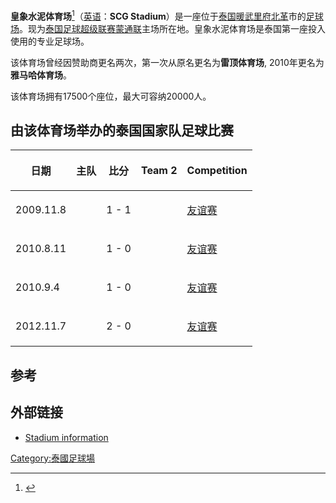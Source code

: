 {{Infobox stadium 
|  stadium_name      = 雅马哈体育场
|  image             = [[File:Thunderdome.JPG|250px]]
|  caption           = 
|  location          = [[泰国|泰国]][[暖武里府|暖武里府]][[北革|北革]]  
|  opened            = 1998
|  owner             = 泰国体育部
|  operator          = 
|  surface           = 草
|  construction_cost = 
|  tenants           = <center>[[蒙通联足球俱乐部|蒙通联]]</center>
|  seating_capacity  = 17,500<ref>{{cite web |url=http://mtutd.tv/team.asp |title=存档副本 |accessdate=2015-02-20 |deadurl=yes |archiveurl=https://web.archive.org/web/20150220083719/http://mtutd.tv/team.asp |archivedate=2015-02-20 }}</ref>
}}

'''皇象水泥体育场'''<ref>{{cite web |url=http://www.scg.co.th/en/01corporate_profile/ |title=存档副本 |accessdate=2016年1月26日 |deadurl=yes |archiveurl=https://web.archive.org/web/20160119051218/http://www.scg.co.th/en/01corporate_profile/ |archivedate=2016年1月19日 |df= }}</ref>（[[英语|英语]]：'''SCG Stadium'''）是一座位于[[泰国|泰国]][[暖武里府|暖武里府]][[北革|北革]]市的[[足球场|足球场]]。现为[[泰国足球超级联赛|泰国足球超级联赛]][[蒙通联|蒙通联]]主场所在地。皇象水泥体育场是泰国第一座投入使用的专业足球场。

该体育场曾经因赞助商更名两次，第一次从原名更名为'''雷顶体育场''', 2010年更名为'''雅马哈体育场'''。 

该体育场拥有17500个座位，最大可容纳20000人。

==由该体育场举办的泰国国家队足球比赛==
{| class="wikitable"
!日期
!主队
!比分
!Team 2
!Competition
|-
| 2009.11.8 || {{fb|THA}} || 1 - 1 || {{fb|Syria}} || [[Exhibition_game|友谊赛]]
|-
| 2010.8.11  || {{fb|THA}} || 1 - 0 || {{fb|Singapore}} || [[Exhibition_game|友谊赛]]
|-
| 2010.9.4  || {{fb|THA}} || 1 - 0 || {{fb|India}} || [[Exhibition_game|友谊赛]]
|-
| 2012.11.7  || {{fb|THA}} || 2 - 0 || {{fb|Malaysia}} || [[Exhibition_game|友谊赛]]
|}

==参考==
{{Reflist}}

==外部链接==
*[http://www.worldstadiums.com/asia/countries/thailand.shtml Stadium information] {{Wayback|url=http://www.worldstadiums.com/asia/countries/thailand.shtml |date=20160303200848 }}

[[Category:泰國足球場|Category:泰國足球場]]